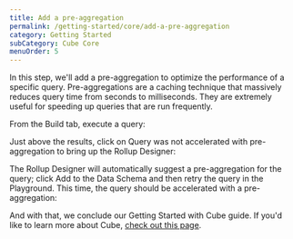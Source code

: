 ```yaml
---
title: Add a pre-aggregation
permalink: /getting-started/core/add-a-pre-aggregation
category: Getting Started
subCategory: Cube Core
menuOrder: 5
---
```


In this step, we'll add a pre-aggregation to optimize the performance of a
specific query. Pre-aggregations are a caching technique that massively reduces
query time from seconds to milliseconds. They are extremely useful for speeding
up queries that are run frequently.

From the <Btn>Build</Btn> tab, execute a query:

<Screenshot
  alt="Cube Developer Playground Screen showing query results"
  src="https://ucarecdn.com/aadc3670-10ba-42af-8f69-0f8fb5c31c2d/"
/>

Just above the results, click on <Btn>Query was not accelerated with
pre-aggregation</Btn> to bring up the Rollup Designer:

<Screenshot
  alt="Cube Developer Playground Screen showing Rollup Designer"
  src="https://ucarecdn.com/0f5c4d2a-b37a-4eb6-865d-8f1121246e96/"
/>

The Rollup Designer will automatically suggest a pre-aggregation for the query;
click&nbsp;<Btn>Add to the Data Schema</Btn> and then retry the query in the
Playground. This time, the query should be accelerated with a pre-aggregation:

<Screenshot
  alt="Cube Developer Playground Screen querying a pre-aggregation"
  src="https://ucarecdn.com/1cf669e6-fb54-4a01-bbb5-b49943e36689/"
/>

And with that, we conclude our Getting Started with Cube guide. If you'd like to
learn more about Cube, [check out this page][next].

[next]: /getting-started/core/learn-more
